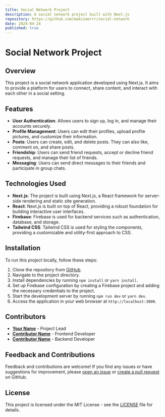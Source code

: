 ```yaml
---
title: Social Network Project
description: A social network project built with Next.js
repository: https://github.com/makcimerrr/social-network
date: 2024-04-24
published: true
---
```


# Social Network Project

## Overview

This project is a social network application developed using Next.js. It aims to provide a platform for users to connect, share content, and interact with each other in a social setting.

## Features

- **User Authentication**: Allows users to sign up, log in, and manage their accounts securely.
- **Profile Management**: Users can edit their profiles, upload profile pictures, and customize their information.
- **Posts**: Users can create, edit, and delete posts. They can also like, comment on, and share posts.
- **Friendship**: Users can send friend requests, accept or decline friend requests, and manage their list of friends.
- **Messaging**: Users can send direct messages to their friends and participate in group chats.

## Technologies Used

- **Next.js**: The project is built using Next.js, a React framework for server-side rendering and static site generation.
- **React**: Next.js is built on top of React, providing a robust foundation for building interactive user interfaces.
- **Firebase**: Firebase is used for backend services such as authentication, database, and storage.
- **Tailwind CSS**: Tailwind CSS is used for styling the components, providing a customizable and utility-first approach to CSS.

## Installation

To run this project locally, follow these steps:

1. Clone the repository from [GitHub](https://github.com/makcimerrr/social-network).
2. Navigate to the project directory.
3. Install dependencies by running `npm install` or `yarn install`.
4. Set up Firebase configuration by creating a Firebase project and adding the necessary credentials to the project.
5. Start the development server by running `npm run dev` or `yarn dev`.
6. Access the application in your web browser at `http://localhost:3000`.

## Contributors

- **[Your Name](https://github.com/yourusername)** - Project Lead
- **[Contributor Name](https://github.com/contributorusername)** - Frontend Developer
- **[Contributor Name](https://github.com/contributorusername)** - Backend Developer

## Feedback and Contributions

Feedback and contributions are welcome! If you find any issues or have suggestions for improvement, please [open an issue](https://github.com/makcimerrr/social-network/issues) or [create a pull request](https://github.com/makcimerrr/social-network/pulls) on GitHub.

## License

This project is licensed under the MIT License - see the [LICENSE](https://github.com/makcimerrr/social-network/blob/main/LICENSE) file for details.
